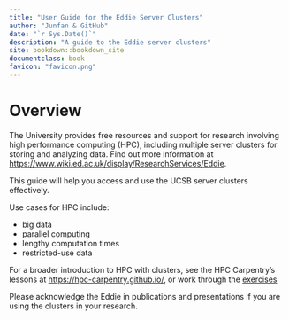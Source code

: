 ```yaml
---
title: "User Guide for the Eddie Server Clusters"
author: "Junfan & GitHub"
date: "`r Sys.Date()`"
description: "A guide to the Eddie server clusters"
site: bookdown::bookdown_site
documentclass: book
favicon: "favicon.png"
---
```


# Overview {-}

The University provides free resources and support for research involving high performance computing (HPC), including multiple server clusters for storing and analyzing data. Find out more information at <https://www.wiki.ed.ac.uk/display/ResearchServices/Eddie>.

This guide will help you access and use the UCSB server clusters effectively.

Use cases for HPC include:

  * big data
  * parallel computing
  * lengthy computation times
  * restricted-use data

For a broader introduction to HPC with clusters, see the HPC Carpentry's lessons at <https://hpc-carpentry.github.io/>, or work through the [exercises](https://www.wiki.ed.ac.uk/display/ResearchServices/Courses)


Please acknowledge the Eddie in publications and presentations if you are using the clusters in your research.